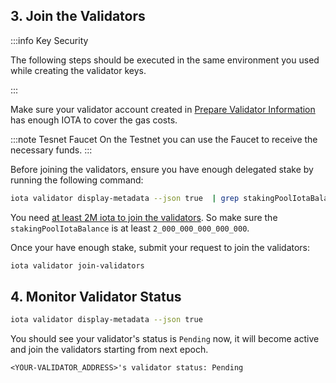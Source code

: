 ## 3. Join the Validators

:::info Key Security

The following steps should be executed in the same environment you used while creating the validator keys.

:::

Make sure your validator account created in [Prepare Validator Information](#prepare-validator-information) has enough IOTA to cover the gas costs.

:::note Tesnet Faucet
On the Testnet you can use the Faucet to receive the necessary funds.
:::

Before joining the validators, ensure you have enough delegated stake by running the following command:

```bash
iota validator display-metadata --json true  | grep stakingPoolIotaBalance
```

You need [at least 2M iota to join the validators](https://docs.iota.org/about-iota/tokenomics/validators-staking#validator-staking-pool-requirements).
So make sure the `stakingPoolIotaBalance` is at least `2_000_000_000_000_000`.

Once your have enough stake, submit your request to join the validators:

```bash
iota validator join-validators
```

## 4. Monitor Validator Status

```bash
iota validator display-metadata --json true
```

You should see your validator's status is `Pending` now, it will become active and join the validators starting from next epoch.

```
<YOUR-VALIDATOR_ADDRESS>'s validator status: Pending
```